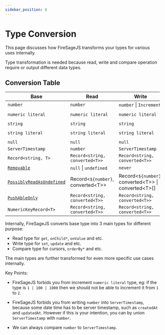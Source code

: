 ```yaml
---
sidebar_position: 8
---
```


# Type Conversion

This page discusses how FireSageJS transforms your types for various uses internally.

Type transformation is needed because read, write and compare operation require or output different data types.

## Conversion Table

| Base                                                                    | Read                                  | Write                                                     | Compare           |
| ----------------------------------------------------------------------- | ------------------------------------- | --------------------------------------------------------- | ----------------- |
| `number`                                                                | `number`                              | `number` \| `Increment`                                   | `number`          |
| `numeric literal`                                                       | `numeric literal`                     | `numeric literal`                                         | `numeric literal` |
| `string`                                                                | `string`                              | `string`                                                  | `string`          |
| `string literal`                                                        | `string literal`                      | `string literal`                                          | `string literal`  |
| `null`                                                                  | `null`                                | `null`                                                    | `null`            |
| `ServerTimestamp`                                                       | `number`                              | `ServerTimestamp`                                         | `number`          |
| `Record<string, T>`                                                     | `Record<string, converted<T>>`        | `Record<string, converted<T>>`                            | invalid           |
| [`Removable`](/firesage/guides/removable)                               | `null` \| `undefined`                 | `never`                                                   | `never`           |
| [`PossiblyReadAsUndefined`](/firesage/guides/possibly_read_as_nullable) | Record\<`${number}`, converted\<T\>\> | Record\<`${number}`, converted\<T\>\> \| converted\<T\>[] | invalid           |
| [`PushAbleOnly`](/firesage/guides/pushable#pushableonly)                | `Record<string, converted<T>>`        | `Record<string, converted<T>>`                            | invalid           |
| `NumericKeyRecord<T>`                                                   | `Record<string, converted<T>>`        | `Record<string, converted<T>>`                            | invalid           |

Internally, FireSageJS converts base type into 3 main types for different purpose:

- Read type for `get`, `onChild*`, `onValue` and etc.
- Write type for `set`, `update` and etc.
- Compare type for cursors, `orderBy*` and etc.

The main types are further transformed for even more specific use cases internally.

Key Points:

- FireSageJS forbids you from increment `numeric literal` type, eg: if the type is `1 | 100 | 1000` then we should not be able to increment it from `1` to `2`.

- FireSageJS forbids you from writing `number` into `ServerTimestamp`, because some date time has to be server timestamp, such as `createdAt` and `updatedAt`. However if this is your intention, you can by union `ServerTimestamp` with `number`.

- We can always compare `number` to `ServerTimestamp`.
